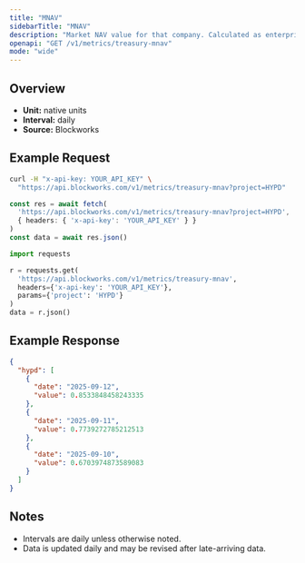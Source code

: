 ```yaml
---
title: "MNAV"
sidebarTitle: "MNAV"
description: "Market NAV value for that company. Calculated as enterprise value / NAV"
openapi: "GET /v1/metrics/treasury-mnav"
mode: "wide"
---
```


## Overview

- **Unit:** native units
- **Interval:** daily
- **Source:** Blockworks

## Example Request

<CodeGroup>

```bash cURL
curl -H "x-api-key: YOUR_API_KEY" \
  "https://api.blockworks.com/v1/metrics/treasury-mnav?project=HYPD"
```

```typescript TypeScript
const res = await fetch(
  'https://api.blockworks.com/v1/metrics/treasury-mnav?project=HYPD',
  { headers: { 'x-api-key': 'YOUR_API_KEY' } }
)
const data = await res.json()
```

```python Python
import requests

r = requests.get(
  'https://api.blockworks.com/v1/metrics/treasury-mnav',
  headers={'x-api-key': 'YOUR_API_KEY'},
  params={'project': 'HYPD'}
)
data = r.json()
```

</CodeGroup>

## Example Response

```json
{
  "hypd": [
    {
      "date": "2025-09-12",
      "value": 0.8533848458243335
    },
    {
      "date": "2025-09-11",
      "value": 0.7739272785212513
    },
    {
      "date": "2025-09-10",
      "value": 0.6703974873589083
    }
  ]
}
```

## Notes
- Intervals are daily unless otherwise noted.
- Data is updated daily and may be revised after late-arriving data.